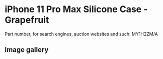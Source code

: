 # iPhone 11 Pro Max Silicone Case - Grapefruit

Part number, for search engines, auction websites and such: MY1H2ZM/A

## Image gallery

<div style={{ width: "768px" }}>
  <GalleryComponent
    images={[
      {
        original: "/everysource/MY1H2",
        thumbnail: "/everypreview/MY1H2",
      },
      {
        original: "/everysource/MY1H2_AV1",
        thumbnail: "/everypreview/MY1H2_AV1",
      },
      {
        original: "/everysource/MY1H2_AV2",
        thumbnail: "/everypreview/MY1H2_AV2",
      },
      {
        original: "/everysource/MY1H2_AV3",
        thumbnail: "/everypreview/MY1H2_AV3",
      },
      {
        original: "/everysource/MY1H2_AV4",
        thumbnail: "/everypreview/MY1H2_AV4",
      },
      {
        original: "/everysource/MY1H2_AV5",
        thumbnail: "/everypreview/MY1H2_AV5",
      }
    ]}
  />
</div>